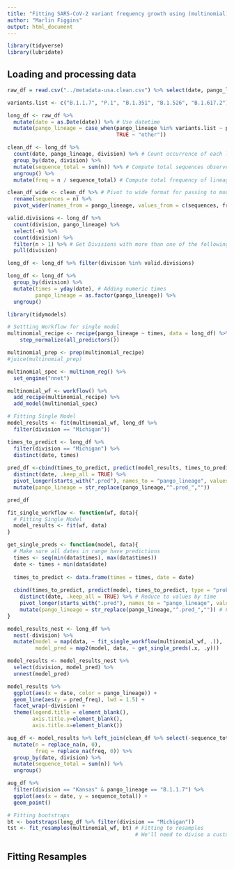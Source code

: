 ```yaml
---
title: "Fitting SARS-CoV-2 variant frequency growth using (multinomial) logistic regression"
author: "Marlin Figgins"
output: html_document
---
```


```r
library(tidyverse)
library(lubridate)
```


## Loading and processing data

```r
raw_df = read.csv("../metadata-usa.clean.csv") %>% select(date, pango_lineage, division)
```

```r
variants.list <- c("B.1.1.7", "P.1", "B.1.351", "B.1.526", "B.1.617.2") 

long_df <- raw_df %>%
  mutate(date = as.Date(date)) %>% # Use datetime
  mutate(pango_lineage = case_when(pango_lineage %in% variants.list ~ pango_lineage, # pango_lineage to variants we care about
                                   TRUE ~ "other"))

clean_df <- long_df %>%
  count(date, pango_lineage, division) %>% # Count occurrence of each lineage and division
  group_by(date, division) %>%
  mutate(sequence_total = sum(n)) %>% # Compute total sequences observed on that day in that place
  ungroup() %>%
  mutate(freq = n / sequence_total) # Compute total frequency of lineage for each day and division

clean_df_wide <- clean_df %>% # Pivot to wide format for passing to models
  rename(sequences = n) %>%
  pivot_wider(names_from = pango_lineage, values_from = c(sequences, freq), values_fill = 0) 
```

```r
valid.divisions <- long_df %>%
  count(division, pango_lineage) %>%
  select(-n) %>%
  count(division) %>%
  filter(n > 1) %>% # Get Divisions with more than one of the following variants
  pull(division)

long_df <- long_df %>% filter(division %in% valid.divisions)
```

```r
long_df <- long_df %>%
  group_by(division) %>%
  mutate(times = yday(date), # Adding numeric times
         pango_lineage = as.factor(pango_lineage)) %>%
  ungroup()
```

```r
library(tidymodels)

# Settting Workflow for single model
multinomial_recipe <- recipe(pango_lineage ~ times, data = long_df) %>%
    step_normalize(all_predictors())

multinomial_prep <- prep(multinomial_recipe)
#juice(multinomial_prep)

multinomial_spec <- multinom_reg() %>%
  set_engine("nnet")

multinomial_wf <- workflow() %>%
  add_recipe(multinomial_recipe) %>%
  add_model(multinomial_spec)
```

```r
# Fitting Single Model
model_results <- fit(multinomial_wf, long_df %>%
  filter(division == "Michigan"))

times_to_predict <- long_df %>%
  filter(division == "Michigan") %>%
  distinct(date, times)
  
pred_df <-cbind(times_to_predict, predict(model_results, times_to_predict, type = "prob")) %>%
  distinct(date, .keep_all = TRUE) %>%
  pivot_longer(starts_with(".pred"), names_to = "pango_lineage", values_to = "pred_freq") %>%
  mutate(pango_lineage = str_replace(pango_lineage,"^.pred_",""))

pred_df
```

```r
fit_single_workflow <- function(wf, data){
  # Fitting Single Model
  model_results <- fit(wf, data)
}

get_single_preds <- function(model, data){
  # Make sure all dates in range have predictions
  times <- seq(min(data$times), max(data$times))
  date <- times + min(data$date)
  
  times_to_predict <- data.frame(times = times, date = date)
  
  cbind(times_to_predict, predict(model, times_to_predict, type = "prob")) %>% # Combine data and model
    distinct(date, .keep_all = TRUE) %>% # Reduce to values by time
    pivot_longer(starts_with(".pred"), names_to = "pango_lineage", values_to = "pred_freq") %>% # Pivot to tidy format
    mutate(pango_lineage = str_replace(pango_lineage,"^.pred_","")) # Fix pango_lineage
}

model_results_nest <- long_df %>%
  nest(-division) %>%
  mutate(model = map(data, ~ fit_single_workflow(multinomial_wf, .)),
         model_pred = map2(model, data, ~ get_single_preds(.x, .y)))

model_results <- model_results_nest %>%
  select(division, model_pred) %>%
  unnest(model_pred)
```

```r
model_results %>%
  ggplot(aes(x = date, color = pango_lineage)) +
  geom_line(aes(y = pred_freq), lwd = 1.5) +
  facet_wrap(~division) +
  theme(legend.title = element_blank(), 
        axis.title.y=element_blank(),
        axis.title.x=element_blank())
```
```r
aug_df <- model_results %>% left_join(clean_df %>% select(-sequence_total)) %>%
  mutate(n = replace_na(n, 0),
         freq = replace_na(freq, 0)) %>%
  group_by(date, division) %>%
  mutate(sequence_total = sum(n)) %>%
  ungroup()
```
```r
aug_df %>%
  filter(division == "Kansas" & pango_lineage == "B.1.1.7") %>%
  ggplot(aes(x = date, y = sequence_total)) +
  geom_point()
```
```r

# Fitting bootstraps
bt <- bootstraps(long_df %>% filter(division == "Michigan"))
tst <- fit_resamples(multinomial_wf, bt) # Fitting to resamples
                                         # We'll need to divise a custom metric?
```
## Fitting Resamples

